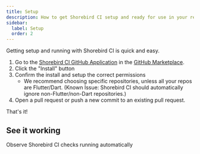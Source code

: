 ```yaml
---
title: Setup
description: How to get Shorebird CI setup and ready for use in your repository.
sidebar:
  label: Setup
  order: 2
---
```


Getting setup and running with Shorebird CI is quick and easy.

1. Go to the
   [Shorebird CI GitHub Application](https://github.com/apps/shorebird-ci) in
   the [GitHub Marketplace](https://github.com/marketplace).
2. Click the "Install" button
3. Confirm the install and setup the correct permissions
   - We recommend choosing specific repositories, unless all your repos are
     Flutter/Dart. (Known Issue: Shorebird CI should automatically ignore
     non-Flutter/non-Dart repositories.)
4. Open a pull request or push a new commit to an existing pull request.

That's it!

## See it working

Observe Shorebird CI checks running automatically
